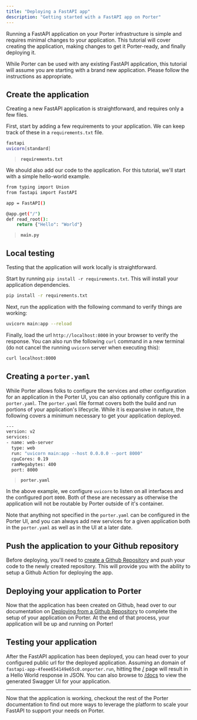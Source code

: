 ```yaml
---
title: "Deploying a FastAPI app"
description: "Getting started with a FastAPI app on Porter"
---
```


Running a FastAPI application on your Porter infrastructure is simple and requires minimal changes to your application. This tutorial will cover creating the application, making changes to get it Porter-ready, and finally deploying it.

While Porter can be used with any existing FastAPI application, this tutorial will assume you are starting with a brand new application. Please follow the instructions as appropriate.

## Create the application

Creating a new FastAPI application is straightforward, and requires only a few files.

First, start by adding a few requirements to your application. We can keep track of these in a `requirements.txt` file.

```bash
fastapi
uvicorn[standard]
```

> **`requirements.txt`**

We should also add our code to the application. For this tutorial, we'll start with a simple hello-world example.

```bash
from typing import Union
from fastapi import FastAPI

app = FastAPI()

@app.get("/")
def read_root():
    return {"Hello": "World"}
```

> **`main.py`**

## Local testing

Testing that the application will work locally is straightforward.

Start by running `pip install -r requirements.txt`. This will install your application dependencies.

```bash
pip install -r requirements.txt
```

Next, run the application with the following command to verify things are working:

```bash
uvicorn main:app --reload
```

Finally, load the url `http://localhost:8000` in your browser to verify the response. You can also run the following `curl` command in a new terminal (do not cancel the running `uvicorn` server when executing this):

```bash
curl localhost:8000
```

## Creating a `porter.yaml`

While Porter allows folks to configure the services and other configuration for an application in the Porter UI, you can also optionally configure this in a `porter.yaml`. The `porter.yaml` file format covers both the build and run portions of your application's lifecycle. While it is expansive in nature, the following covers a minimum necessary to get your application deployed.

```bash
---
version: v2
services:
- name: web-server
  type: web
  run: "uvicorn main:app --host 0.0.0.0 --port 8000"
  cpuCores: 0.19
  ramMegabytes: 400
  port: 8000
```

> **`porter.yaml`**

In the above example, we configure `uvicorn` to listen on all interfaces and the configured port `8000`. Both of these are necessary as otherwise the application will not be routable by Porter outside of it's container.

Note that anything not specified in the `porter.yaml` can be configured in the Porter UI, and you can always add new services for a given application both in the `porter.yaml` as well as in the UI at a later date.

## Push the application to your Github repository

Before deploying, you'll need to [create a Github Repository](https://docs.github.com/en/get-started/quickstart/create-a-repo) and push your code to the newly created repository. This will provide you with the ability to setup a Github Action for deploying the app.


## Deploying your application to Porter

Now that the application has been created on Github, head over to our documentation on [Deploying from a Github Repository](/deploy/deploy-from-github-repo) to complete the setup of your application on Porter. At the end of that process, your application will be up and running on Porter!


## Testing your application

After the FastAPI application has been deployed, you can head over to your configured public url for the deployed application. Assuming an domain of `fastapi-app-4feee654149e65c0.onporter.run`, hitting the [/](https://fastapi-app-4feee654149e65c0.onporter.run/) page will result in a Hello World response in JSON. You can also browse to [/docs](https://fastapi-app-4feee654149e65c0.onporter.run/docs) to view the generated Swagger UI for your application.


---

Now that the application is working, checkout the rest of the Porter documentation to find out more ways to leverage the platform to scale your FastAPI to support your needs on Porter.
